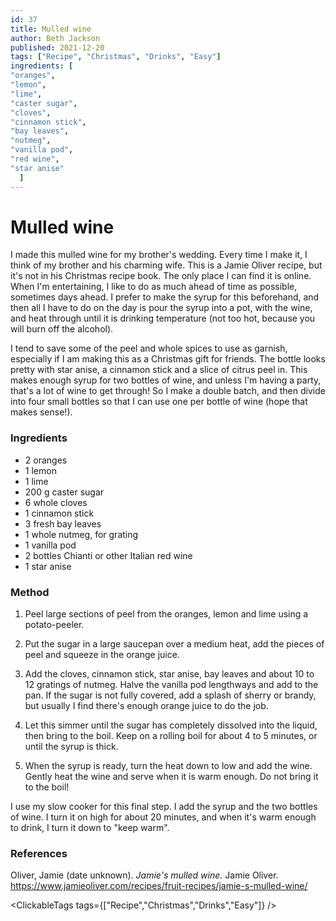 ```yaml
---
id: 37
title: Mulled wine
author: Beth Jackson
published: 2021-12-20
tags: ["Recipe", "Christmas", "Drinks", "Easy"]
ingredients: [
"oranges",
"lemon",
"lime",
"caster sugar",
"cloves",
"cinnamon stick",
"bay leaves",
"nutmeg",
"vanilla pod",
"red wine",
"star anise"
  ]
---
```


# Mulled wine

<BlogTextWrapper>

I made this mulled wine for my brother's wedding. Every time I make it, I think of my brother and his charming wife. This is a Jamie Oliver recipe, but it's not in his Christmas recipe book. The only place I can find it is online. When I'm entertaining, I like to do as much ahead of time as possible, sometimes days ahead. I prefer to make the syrup for this beforehand, and then all I have to do on the day is pour the syrup into a pot, with the wine, and heat through until it is drinking temperature (not too hot, because you will burn off the alcohol).

I tend to save some of the peel and whole spices to use as garnish, especially if I am making this as a Christmas gift for friends. The bottle looks pretty with star anise, a cinnamon stick and a slice of citrus peel in. This makes enough syrup for two bottles of wine, and unless I'm having a party, that's a lot of wine to get through! So I make a double batch, and then divide into four small bottles so that I can use one per bottle of wine (hope that makes sense!).

</BlogTextWrapper>

<BlogTextWrapper>

### Ingredients

- 2 oranges
- 1 lemon
- 1 lime
- 200 g caster sugar
- 6 whole cloves
- 1 cinnamon stick
- 3 fresh bay leaves
- 1 whole nutmeg, for grating
- 1 vanilla pod
- 2 bottles Chianti or other Italian red wine
- 1 star anise

</BlogTextWrapper>

<BlogTextWrapper>

### Method

1. Peel large sections of peel from the oranges, lemon and lime using a potato-peeler.

2. Put the sugar in a large saucepan over a medium heat, add the pieces of peel and squeeze in the orange juice.

3. Add the cloves, cinnamon stick, star anise, bay leaves and about 10 to 12 gratings of nutmeg. Halve the vanilla pod lengthways and add to the pan. If the sugar is not fully covered, add a splash of sherry or brandy, but usually I find there's enough orange juice to do the job.

4. Let this simmer until the sugar has completely dissolved into the liquid, then bring to the boil. Keep on a rolling boil for about 4 to 5 minutes, or until the syrup is thick.

<Timer inputHours={0} inputMinutes={5} inputSeconds={0} />

5. When the syrup is ready, turn the heat down to low and add the wine. Gently heat the wine and serve when it is warm enough. Do not bring it to the boil!

I use my slow cooker for this final step. I add the syrup and the two bottles of wine. I turn it on high for about 20 minutes, and when it's warm enough to drink, I turn it down to "keep warm".

</BlogTextWrapper>

<BlogTextWrapper>

### References

Oliver, Jamie (date unknown). _Jamie's mulled wine._ Jamie Oliver. https://www.jamieoliver.com/recipes/fruit-recipes/jamie-s-mulled-wine/

</BlogTextWrapper>

<ClickableTags tags={["Recipe","Christmas","Drinks","Easy"]} />
